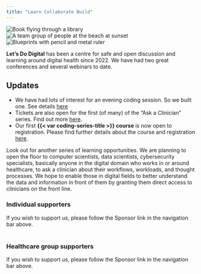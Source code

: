 ```yaml
---
title: "Learn Collaborate Build"
---
```


```{=html}
<div id="post-images" class="owl-carousel">
    <div class="item">
        <img src="/media/flying-book-in-library.jpeg" alt="Book flying through a library">
    </div>
    <div class="item">
        <img src="/media/team-at-beach.jpeg" alt="A team group of people at the beach at sunset">
    </div>
    <div class="item">
        <img src="/media/blueprints.jpeg" alt="Blueprints with pencil and metal ruler">
    </div>
</div>

<!-- Include Owl Carousel CSS -->
<link rel="stylesheet" href="https://cdnjs.cloudflare.com/ajax/libs/OwlCarousel2/2.3.4/assets/owl.carousel.min.css">

<!-- Include jQuery -->
<script src="https://ajax.googleapis.com/ajax/libs/jquery/3.5.1/jquery.min.js"></script>

<!-- Include Owl Carousel JavaScript -->
<script src="https://cdnjs.cloudflare.com/ajax/libs/OwlCarousel2/2.3.4/owl.carousel.min.js"></script>

<script src="/scripts.js"></script>
```

**Let's Do Digital** has been a centre for safe and open discussion and learning around digital health since 2022. We have had two great conferences and several webinars to date. 

## Updates

* We have had lots of interest for an evening coding session. So we built one. See details [here](/tickets/programming-in-healthcare-module-1-July-2024.qmd)
* Tickets are also open for the first (of many) of the "Ask a Clinician" series. Find out more [here](/tickets/ask-a-clinician-1.qmd).
* Our first **{{< var coding-series-title >}} course** is now open to registration. Please find further details about the course and registration [here](/tickets/programming-in-healthcare-module-1-June-2024.qmd).



Look out for another series of learning opportunities. We are planning to open the floor to computer scientists, data scientists, cybersecurity specialists, basically anyone in the digital domain who works in or around healthcare, to ask a clinician about their workflows, workloads, and thought processes. We hope to enable those in digital fields to better understand the data and information in front of them by granting them direct access to clinicians on the front line.

```{=html}
<div class="supporter-frame">
    <h3>Individual supporters</h3>
    If you wish to support us, please follow the Sponsor link in the navigation bar above.
</div>
<br>
<div class="supporter-frame">
    <h3>Healthcare group supporters</h3>
    If you wish to support us, please follow the Sponsor link in the navigation bar above.
</div>
```